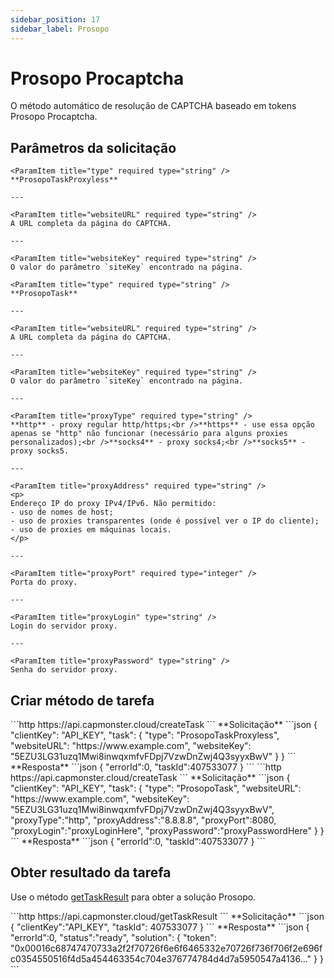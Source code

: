 ```yaml
---
sidebar_position: 17
sidebar_label: Prosopo
---
```




# Prosopo Procaptcha

<PriceBlockWrap>
  <PriceBlock title="Prosopo captcha" name="prosopoToken"/>
</PriceBlockWrap>

O método automático de resolução de CAPTCHA baseado em tokens Prosopo Procaptcha.

## Parâmetros da solicitação
<Tabs className="full-width-tabs filled-tabs" groupId="captcha-type">
  <TabItem value="proxyless" label="ProsopoTaskProxyless (sem proxy)" default className="bordered-panel">

    <ParamItem title="type" required type="string" />
    **ProsopoTaskProxyless**

    ---

    <ParamItem title="websiteURL" required type="string" />
    A URL completa da página do CAPTCHA.

    ---

    <ParamItem title="websiteKey" required type="string" />
    O valor do parâmetro `siteKey` encontrado na página.
    
  </TabItem>

  <TabItem value="proxy" label="ProsopoTask (com proxy)" default className="bordered-panel">

    <ParamItem title="type" required type="string" />
    **ProsopoTask**

    ---

    <ParamItem title="websiteURL" required type="string" />
    A URL completa da página do CAPTCHA.

    ---

    <ParamItem title="websiteKey" required type="string" />
    O valor do parâmetro `siteKey` encontrado na página.

	---

	<ParamItem title="proxyType" required type="string" />
	**http** - proxy regular http/https;<br />**https** - use essa opção apenas se "http" não funcionar (necessário para alguns proxies personalizados);<br />**socks4** - proxy socks4;<br />**socks5** - proxy socks5.

	---

	<ParamItem title="proxyAddress" required type="string" />
	<p>
	Endereço IP do proxy IPv4/IPv6. Não permitido:
	- uso de nomes de host;
	- uso de proxies transparentes (onde é possível ver o IP do cliente);
	- uso de proxies em máquinas locais.
	</p>

	---

	<ParamItem title="proxyPort" required type="integer" />
	Porta do proxy.

	---

	<ParamItem title="proxyLogin" type="string" />
	Login do servidor proxy.

	---

	<ParamItem title="proxyPassword" type="string" />
	Senha do servidor proxy.

  </TabItem>
</Tabs>


## Criar método de tarefa
<Tabs className="full-width-tabs filled-tabs request-tabs" groupId="captcha-type">
  <TabItem value="proxyless" label="ProsopoTaskProxyless (sem proxy)" default className="method-panel">
	<MethodItem>
		```http
		https://api.capmonster.cloud/createTask
		```
	</MethodItem>
	<MethodDescription>
		**Solicitação**
		```json
		{
			"clientKey": "API_KEY",
			"task": 
			{
				"type": "ProsopoTaskProxyless",
				"websiteURL": "https://www.example.com",
				"websiteKey": "5EZU3LG31uzq1Mwi8inwqxmfvFDpj7VzwDnZwj4Q3syyxBwV"
			}
		}
		```
		**Resposta**
		```json
		{
			"errorId":0,
			"taskId":407533077
		}
		```
	</MethodDescription>
  </TabItem>

  <TabItem value="proxy" label="ProsopoTask (com proxy)" default className="method-panel">
	<MethodItem>
		```http
		https://api.capmonster.cloud/createTask
		```
	</MethodItem>
	<MethodDescription>
		**Solicitação**
		```json
		{
			"clientKey": "API_KEY",
			"task": 
			{
				"type": "ProsopoTask",
				"websiteURL": "https://www.example.com",
				"websiteKey": "5EZU3LG31uzq1Mwi8inwqxmfvFDpj7VzwDnZwj4Q3syyxBwV",
				"proxyType":"http",
				"proxyAddress":"8.8.8.8",
				"proxyPort":8080,
				"proxyLogin":"proxyLoginHere",
				"proxyPassword":"proxyPasswordHere"
			}
		}
		```
		**Resposta**
		```json
		{
			"errorId":0,
			"taskId":407533077
		}
		```
	</MethodDescription>
  </TabItem>
</Tabs>


## Obter resultado da tarefa
Use o método [getTaskResult](../api/methods/get-task-result.md) para obter a solução Prosopo.

<TabItem value="proxyless" label="CustomTask (without proxy)" default className="method-panel-full">
	<MethodItem>
		```http
		https://api.capmonster.cloud/getTaskResult
		```
	</MethodItem>
	<MethodDescription>
		**Solicitação**
		```json
		{
			"clientKey":"API_KEY",
			"taskId": 407533077
		}
		```
		**Resposta**
		```json
		{
			"errorId":0,
			"status":"ready",
			"solution": 
			{
				"token": "0x00016c68747470733a2f2f70726f6e6f6465332e70726f736f706f2e696fc0354550516f4d5a454463354c704e376774784d4d7a5950547a4136..."
			}
		}
		```
	</MethodDescription>
</TabItem>